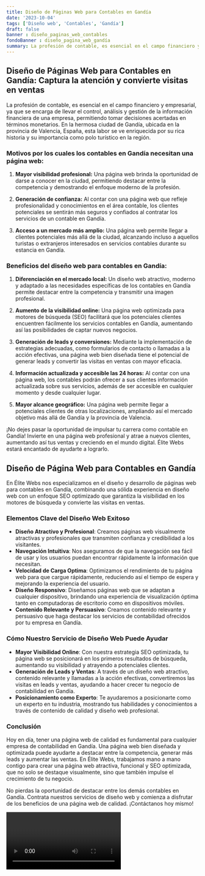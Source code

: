 ```yaml
---
title: Diseño de Páginas Web para Contables en Gandía
date: '2023-10-04'
tags: ['Diseño web', 'Contables', 'Gandía']
draft: false
banner : diseño_paginas_web_contables
fondoBanner : diseño_pagina_web_gandía
summary: La profesión de contable, es esencial en el campo financiero y empresarial, ya que se encarga de llevar el control, análisis y gestión de la información financiera de una empresa, permitiendo tomar decisiones acertadas en términos monetarios. En la hermosa ciudad de Gandía, ubicada en la provincia de Valencia, España, esta labor se ve enriquecida por su rica historia y su importancia como polo turístico en la región.
---
```


## Diseño de Páginas Web para Contables en Gandía: Captura la atención y convierte visitas en ventas 

La profesión de contable, es esencial en el campo financiero y empresarial, ya que se encarga de llevar el control, análisis y gestión de la información financiera de una empresa, permitiendo tomar decisiones acertadas en términos monetarios. En la hermosa ciudad de Gandía, ubicada en la provincia de Valencia, España, esta labor se ve enriquecida por su rica historia y su importancia como polo turístico en la región.

### Motivos por los cuales los contables en Gandía necesitan una página web:

1. **Mayor visibilidad profesional:** Una página web brinda la oportunidad de darse a conocer en la ciudad, permitiendo destacar entre la competencia y demostrando el enfoque moderno de la profesión.

2. **Generación de confianza:** Al contar con una página web que refleje profesionalidad y conocimientos en el área contable, los clientes potenciales se sentirán más seguros y confiados al contratar los servicios de un contable en Gandía.

3. **Acceso a un mercado más amplio:** Una página web permite llegar a clientes potenciales más allá de la ciudad, alcanzando incluso a aquellos turistas o extranjeros interesados en servicios contables durante su estancia en Gandía.

### Beneficios del diseño web para contables en Gandía:

1. **Diferenciación en el mercado local:** Un diseño web atractivo, moderno y adaptado a las necesidades específicas de los contables en Gandía permite destacar entre la competencia y transmitir una imagen profesional.

2. **Aumento de la visibilidad online:** Una página web optimizada para motores de búsqueda (SEO) facilitará que los potenciales clientes encuentren fácilmente los servicios contables en Gandía, aumentando así las posibilidades de captar nuevos negocios.

3. **Generación de leads y conversiones:** Mediante la implementación de estrategias adecuadas, como formularios de contacto o llamadas a la acción efectivas, una página web bien diseñada tiene el potencial de generar leads y convertir las visitas en ventas con mayor eficacia.

4. **Información actualizada y accesible las 24 horas:** Al contar con una página web, los contables podrán ofrecer a sus clientes información actualizada sobre sus servicios, además de ser accesible en cualquier momento y desde cualquier lugar.

5. **Mayor alcance geográfico:** Una página web permite llegar a potenciales clientes de otras localizaciones, ampliando así el mercado objetivo más allá de Gandía y la provincia de Valencia.

¡No dejes pasar la oportunidad de impulsar tu carrera como contable en Gandía! Invierte en una página web profesional y atrae a nuevos clientes, aumentando así tus ventas y creciendo en el mundo digital. Élite Webs estará encantado de ayudarte a lograrlo.

<GifSeo />

<Cta />

## Diseño de Página Web para Contables en Gandía

En Élite Webs nos especializamos en el diseño y desarrollo de páginas web para contables en Gandía, combinando una sólida experiencia en diseño web con un enfoque SEO optimizado que garantiza la visibilidad en los motores de búsqueda y convierte las visitas en ventas. 

### Elementos Clave del Diseño Web Exitoso

- **Diseño Atractivo y Profesional**: Creamos páginas web visualmente atractivas y profesionales que transmiten confianza y credibilidad a los visitantes.
- **Navegación Intuitiva**: Nos aseguramos de que la navegación sea fácil de usar y los usuarios puedan encontrar rápidamente la información que necesitan.
- **Velocidad de Carga Optima**: Optimizamos el rendimiento de tu página web para que cargue rápidamente, reduciendo así el tiempo de espera y mejorando la experiencia del usuario.
- **Diseño Responsivo**: Diseñamos páginas web que se adaptan a cualquier dispositivo, brindando una experiencia de visualización óptima tanto en computadoras de escritorio como en dispositivos móviles.
- **Contenido Relevante y Persuasivo**: Creamos contenido relevante y persuasivo que haga destacar los servicios de contabilidad ofrecidos por tu empresa en Gandía.

### Cómo Nuestro Servicio de Diseño Web Puede Ayudar

- **Mayor Visibilidad Online**: Con nuestra estrategia SEO optimizada, tu página web se posicionará en los primeros resultados de búsqueda, aumentando su visibilidad y atrayendo a potenciales clientes.
- **Generación de Leads y Ventas**: A través de un diseño web atractivo, contenido relevante y llamadas a la acción efectivas, convertiremos las visitas en leads y ventas, ayudando a hacer crecer tu negocio de contabilidad en Gandía.
- **Posicionamiento como Experto**: Te ayudaremos a posicionarte como un experto en tu industria, mostrando tus habilidades y conocimientos a través de contenido de calidad y diseño web profesional.

### Conclusión

Hoy en día, tener una página web de calidad es fundamental para cualquier empresa de contabilidad en Gandía. Una página web bien diseñada y optimizada puede ayudarte a destacar entre la competencia, generar más leads y aumentar las ventas. En Élite Webs, trabajamos mano a mano contigo para crear una página web atractiva, funcional y SEO optimizada, que no solo se destaque visualmente, sino que también impulse el crecimiento de tu negocio.

No pierdas la oportunidad de destacar entre los demás contables en Gandía. Contrata nuestros servicios de diseño web y comienza a disfrutar de los beneficios de una página web de calidad. ¡Contáctanos hoy mismo!

<Video />

<CtaBot job='Contables' city='Gandía'/>

<Gmaps query='Gandía+españa+maps' />